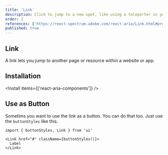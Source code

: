 ```yaml
---
title: 'Link'
description: Click to jump to a new spot, like using a teleporter in your favorite sci-fi, making navigation instantaneous..
order: 1
references: ['https://react-spectrum.adobe.com/react-aria/Link.html#props']
published: true
---
```


## Link

A link lets you jump to another page or resource within a website or app.

<How toUse='navigation/link-demo' />

## Installation

<Install items={['react-aria-components']} />

<SourceCode toShow='link' />

## Use as Button

Sometims you want to use the link as a button. You can do that too. Just use the `buttonStyles` like this.

```
import { buttonStyles, Link } from 'ui'

<Link href="#" className={buttonStyles()}>
  Label
</Link>
```
